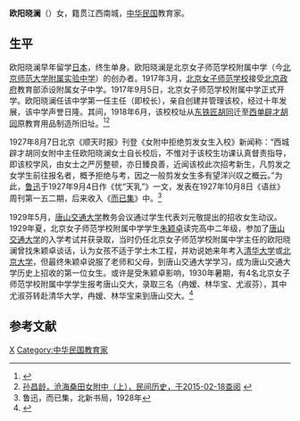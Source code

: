 '''欧阳晓澜'''（{{bd|？||1971|}}）女，籍贯江西南城，[[中华民国|中华民国]]教育家。

==生平==
欧阳晓澜早年留学[[日本|日本]]，终生单身。欧阳晓澜是北京女子师范学校附属中学（今[[北京师范大学附属实验中学|北京师范大学附属实验中学]]）的创办者。1917年3月，[[北京女子师范大学|北京女子师范学校]]接受[[北洋政府|北京政府]]教育部添设附属女子中学。1917年9月5日，北京女子师范学校附属中学正式开学。欧阳晓澜任该中学第一任主任（即校长），亲自创建并管理该校，经过十年发展，该中学声誉日隆。其间，1918年6月，该校校址从[[东铁匠胡同|东铁匠胡同]]迁至[[西单|西单]][[辟才胡同|辟才胡同]]原教育用品制造所旧址。<ref>{{Cite web |url=http://www.sdsz.com.cn/aboutus/history.asp |title=实验校史，北京师范大学附属实验中学，于2015-02-18查阅 |accessdate=2015-02-18 |archive-date=2015-02-18 |archive-url=https://web.archive.org/web/20150218142704/http://www.sdsz.com.cn/aboutus/history.asp |dead-url=no }}</ref><ref>[http://www.mjlsh.net/Book.aspx?cid=4&tid=542 孙昌龄，沧海桑田女附中（上），民间历史，于2015-02-18查阅] {{webarchive|url=https://web.archive.org/web/20150218142425/http://www.mjlsh.net/Book.aspx?cid=4&tid=542 |date=2015-02-18 }}</ref>

1927年8月7日北京《顺天时报》刊登《女附中拒绝剪发女生入校》新闻称：“西城辟才胡同女附中主任欧阳晓澜女士自长校后，不惟对于该校生功课认真督责指导，即该校学风，由女士之严厉整顿，亦日臻良善，近闻该校此次招考新生，凡剪发之女学生前往报名者，概予拒绝与考，因之一般剪发女生多有望洋兴叹之概云。”为此，[[鲁迅|鲁迅]]于1927年9月4日作《忧“天乳”》一文，发表在1927年10月8日《语丝》周刊第一五二期，后来收入《[[而已集|而已集]]》中。<ref>鲁迅，而已集，北新书局，1928年</ref>

1929年5月，[[唐山交通大学|唐山交通大学]]教务会议通过学生代表刘元敬提出的招收女生动议。1929年夏，北京女子师范学校附属中学学生[[朱颖卓|朱颖卓]]读完高中二年级，参加了[[唐山交通大学|唐山交通大学]]的入学考试并获录取，当时仍任北京女子师范学校附属中学主任的欧阳晓澜曾找朱颖卓谈话，认为女孩不适于学土木工程，并劝说她来年考入[[清华大学|清华大学]]或[[北京大学|北京大学]]，但最终朱颖卓说服了老师和父母，到唐山交通大学学习，成为唐山交通大学历史上招收的第一位女生。或许是受朱颖卓影响，1930年暑期，有4名北京女子师范学校附属中学学生报考唐山交大，录取三名（冉嫒、林华宝、尤淑芬），其中尤淑芬转赴清华大学，冉嫒、林华宝来到唐山交大。<ref>{{Cite web |url=http://xsg.swjtu.edu.cn/ShowNews-57303-1.shtml |title=回忆在唐山交大的女生学习生活，西南交通大学校史馆，2013-09-12 |access-date=2015-02-18 |archive-url=https://web.archive.org/web/20150218165045/http://xsg.swjtu.edu.cn/ShowNews-57303-1.shtml |archive-date=2015-02-18 |dead-url=yes }}</ref>

==参考文献==
{{reflist}}

{{DEFAULTSORT:Ouyang欧阳}}
[[Category:欧阳姓|X]]
[[Category:中华民国教育家|Category:中华民国教育家]]